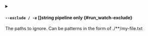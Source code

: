 
<details className="config-field -function" data-expandable="false">
<summary>

#### `--exclude / -e` <span className="config-field-type">[]string</span> <span className="config-field-enum"></span> <span className="config-field-default -return"></span> <span className="config-field-required" data-required="false">pipeline only</span>  {#run_watch-exclude}

The paths to ignore. Can be patterns in the form of ./**/my-file.txt

</summary>



</details>
